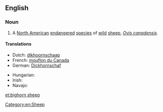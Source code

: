 ==English==
{{wikipedia}}

===Noun===
{{en-noun|sg=[[bighorn]] [[sheep]]|?}}

# A [[North American]] [[endangered]] [[species]] of [[wild]] [[sheep]], ''[[Ovis canadensis]]''.

====Translations====
{{trans-top|a North American wild sheep}}
* Dutch: [[dikhoornschaap]] {{n}}
* French: [[mouflon du Canada]] {{m}}
* German: [[Dickhornschaf]]
{{trans-mid}}
* Hungarian: {{t|hu|kanadai vadjuh}}
* Irish: {{t|ga|caora mhóradharcach|f}}
* Navajo: {{tø|nv|tsétah dibé}}
{{trans-bottom}}

[[Category:en:Sheep]]

[[et:bighorn sheep]]